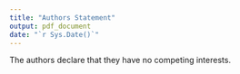 ```yaml
---
title: "Authors Statement"
output: pdf_document
date: "`r Sys.Date()`"
---
```


The authors declare that they have no competing interests.
